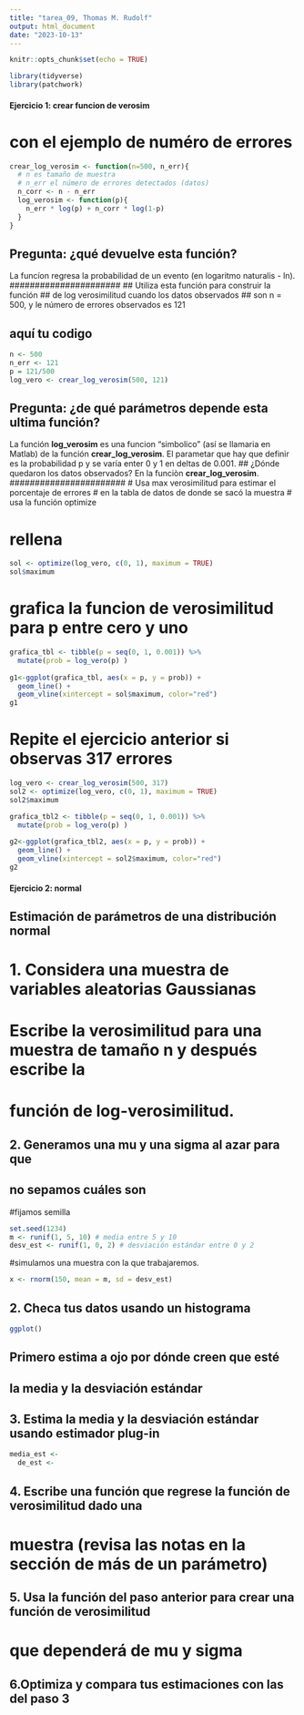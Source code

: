```yaml
---
title: "tarea_09, Thomas M. Rudolf"
output: html_document
date: "2023-10-13"
---
```


```r
knitr::opts_chunk$set(echo = TRUE)

library(tidyverse)
library(patchwork)
```


#### Ejercicio 1: crear funcion de verosim ####
# con el ejemplo de numéro de errores


```r
crear_log_verosim <- function(n=500, n_err){
  # n es tamaño de muestra 
  # n_err el número de errores detectados (datos)
  n_corr <- n - n_err
  log_verosim <- function(p){
    n_err * log(p) + n_corr * log(1-p)
  }
}
```

## Pregunta: ¿qué devuelve esta función?
La funcíon regresa la probabilidad de un evento (en logaritmo naturalis - ln).
######################
## Utiliza esta función para construir la función
## de log verosimilitud cuando los datos observados
## son n = 500, y le número de errores observados es 121

## aquí tu codigo
```r
n <- 500
n_err <- 121
p = 121/500
log_vero <- crear_log_verosim(500, 121)
```


## Pregunta: ¿de qué parámetros depende esta ultima función?
La función **log_verosim** es una funcion "simbolico" (así se llamaria en Matlab) de la función **crear_log_verosim**. El parametar que hay que definir es la probabilidad p y se varía enter 0 y 1 en deltas de 0.001. 
## ¿Dónde quedaron los datos observados?
En la funciòn **crear_log_verosim**. 
#######################
# Usa max verosimilitud para estimar el porcentaje de errores
# en la tabla de datos de donde se sacó la muestra
# usa la función optimize

# rellena

```r
sol <- optimize(log_vero, c(0, 1), maximum = TRUE)
sol$maximum
```

########################
# grafica la funcion de verosimilitud para p entre cero y uno
```r
grafica_tbl <- tibble(p = seq(0, 1, 0.001)) %>% 
  mutate(prob = log_vero(p) )
  
g1<-ggplot(grafica_tbl, aes(x = p, y = prob)) +
  geom_line() + 
  geom_vline(xintercept = sol$maximum, color="red")
g1
```


#############################
# Repite el ejercicio anterior si observas 317 errores
```r
log_vero <- crear_log_verosim(500, 317)
sol2 <- optimize(log_vero, c(0, 1), maximum = TRUE)
sol2$maximum

grafica_tbl2 <- tibble(p = seq(0, 1, 0.001)) %>% 
  mutate(prob = log_vero(p) )
  
g2<-ggplot(grafica_tbl2, aes(x = p, y = prob)) +
  geom_line() + 
  geom_vline(xintercept = sol2$maximum, color="red")
g2
```

#### Ejercicio 2: normal ####

## Estimación de parámetros de una distribución normal
# 1. Considera una muestra de variables aleatorias Gaussianas 
# Escribe la verosimilitud para una muestra de tamaño n y después escribe la 
# función de log-verosimilitud.


## 2. Generamos una mu y una sigma al azar para que 
## no sepamos cuáles son

#fijamos semilla
```r
set.seed(1234)
m <- runif(1, 5, 10) # media entre 5 y 10
desv_est <- runif(1, 0, 2) # desviación estándar entre 0 y 2
```


#simulamos una muestra con la que trabajaremos.

```r
x <- rnorm(150, mean = m, sd = desv_est)
```

#########################################
## 2. Checa tus datos usando un histograma


```r
ggplot()
```


## Primero estima a ojo por dónde creen que esté
## la media y la desviación estándar

###########################
## 3. Estima la media y la desviación estándar usando estimador plug-in

```r
media_est <- 
  de_est <-
```


  
###############
## 4. Escribe una función que regrese la función de verosimilitud dado una
# muestra (revisa las notas en la sección de más de un parámetro)

## 5. Usa la función del paso anterior para crear una función de verosimilitud
# que dependerá de mu y sigma

## 6.Optimiza y compara tus estimaciones con las del paso 3

